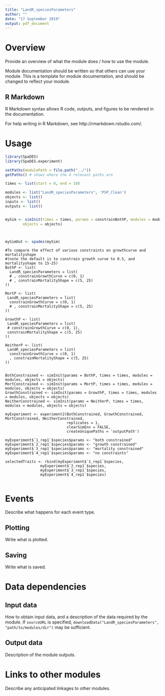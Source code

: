 ```yaml
---
title: "LandR_speciesParameters"
author: ""
date: "17 September 2019"
output: pdf_document
---
```


# Overview

Provide an overview of what the module does / how to use the module.

Module documentation should be written so that others can use your module.
This is a template for module documentation, and should be changed to reflect your module.

## R Markdown

R Markdown syntax allows R code, outputs, and figures to be rendered in the documentation.

For help writing in R Markdown, see http://rmarkdown.rstudio.com/.

# Usage

```r
library(SpaDES)
library(SpaDES.experiment)

setPaths(modulePath = file.path("../"))
getPaths() # shows where the 4 relevant paths are

times <- list(start = 0, end = 10)

modules <- list("LandR_speciesParameters", 'PSP_Clean')
objects <- list()
inputs <- list()
outputs <- list()


mySim <- simInit(times = times, params = constrainBothP, modules = modules,
        objects = objects)



mySimOut <- spades(mySim)


```


```experiment
#To compare the effect of various constraints on growthcurve and mortalityshape 
#(note the default is to constrain growth curve to 0.5, and mortalityshape to 15-25)
BothP <- list(
  LandR_speciesParameters = list(
  # , constrainGrowthCurve = c(0, 1)
  # , constrainMortalityShape = c(5, 25)
))

MortP <- list(
 LandR_speciesParameters = list(
  constrainGrowthCurve = c(0, 1)
  # , constrainMortalityShape = c(5, 25)
))

GrowthP <- list(
 LandR_speciesParameters = list(
 # constrainGrowthCurve = c(0, 1),
 constrainMortalityShape = c(5, 25)
))

NeitherP <- list(
 LandR_speciesParameters = list(
  constrainGrowthCurve = c(0, 1)
  , constrainMortalityShape = c(5, 25)
))


BothConstrained <- simInit(params = BothP, times = times, modules = modules, objects = objects)
MortConstrained <- simInit(params = MortP, times = times, modules = modules, objects = objects)
GrowthConstrained <- simInit(params = GrowthP, times = times, modules = modules, objects = objects)
NeitherConstrained <- simInit(params = NeitherP, times = times, modules = modules, objects = objects)

myExperiment <- experiment2(BothConstrained, GrowthConstrained, MortConstrained, NeitherConstrained, 
                            replicates = 1, 
                            clearSimEnv = FALSE, 
                            createUniquePaths = 'outputPath')

myExperiment$`1_rep1`$species$params <- "both constrained"
myExperiment$`2_rep1`$species$params <- "growth constrained"
myExperiment$`3_rep1`$species$params <- "mortality constrained"
myExperiment$`4_rep1`$species$params <- "no constraints"

selectedTraits <- rbind(myExperiment$`1_rep1`$species,
                myExperiment$`2_rep1`$species,
                myExperiment$`3_rep1`$species,
                myExperiment$`4_rep1`$species)


```

# Events

Describe what happens for each event type.

## Plotting

Write what is plotted.

## Saving

Write what is saved.

# Data dependencies

## Input data

How to obtain input data, and a description of the data required by the module.
If `sourceURL` is specified, `downloadData("LandR_speciesParameters", "path/to/modules/dir")` may be sufficient.

## Output data

Description of the module outputs.

# Links to other modules

Describe any anticipated linkages to other modules.

